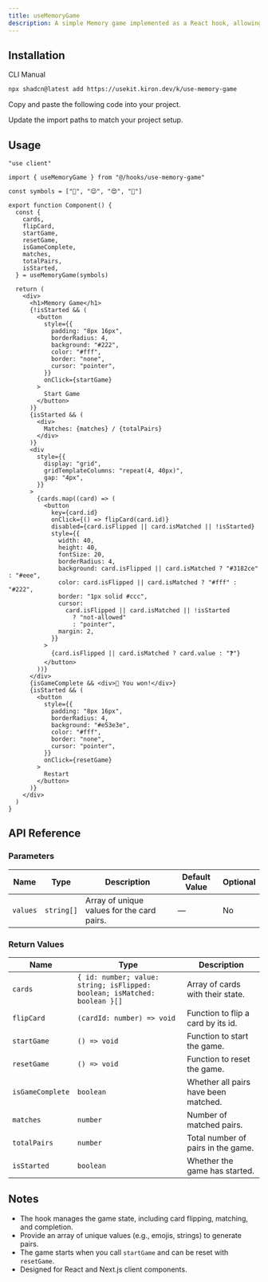 ```yaml
---
title: useMemoryGame
description: A simple Memory game implemented as a React hook, allowing users to match pairs of cards.
---
```


<ComponentPreview name="use-memory-game-demo" />

## Installation

<CodeTabs>

<TabsList>
  <TabsTrigger value="cli">CLI</TabsTrigger>
  <TabsTrigger value="manual">Manual</TabsTrigger>
</TabsList>

<TabsContent value="cli">

```bash
npx shadcn@latest add https://usekit.kiron.dev/k/use-memory-game
```

</TabsContent>

<TabsContent value="manual">

<Steps>

<Step>Copy and paste the following code into your project.</Step>

<ComponentSource name="use-memory-game" />

<Step>Update the import paths to match your project setup.</Step>

</Steps>

</TabsContent>

</CodeTabs>

## Usage

```tsx {3, 8-17}
"use client"

import { useMemoryGame } from "@/hooks/use-memory-game"

const symbols = ["🙂", "😌", "😍", "🥰"]

export function Component() {
  const {
    cards,
    flipCard,
    startGame,
    resetGame,
    isGameComplete,
    matches,
    totalPairs,
    isStarted,
  } = useMemoryGame(symbols)

  return (
    <div>
      <h1>Memory Game</h1>
      {!isStarted && (
        <button
          style={{
            padding: "8px 16px",
            borderRadius: 4,
            background: "#222",
            color: "#fff",
            border: "none",
            cursor: "pointer",
          }}
          onClick={startGame}
        >
          Start Game
        </button>
      )}
      {isStarted && (
        <div>
          Matches: {matches} / {totalPairs}
        </div>
      )}
      <div
        style={{
          display: "grid",
          gridTemplateColumns: "repeat(4, 40px)",
          gap: "4px",
        }}
      >
        {cards.map((card) => (
          <button
            key={card.id}
            onClick={() => flipCard(card.id)}
            disabled={card.isFlipped || card.isMatched || !isStarted}
            style={{
              width: 40,
              height: 40,
              fontSize: 20,
              borderRadius: 4,
              background: card.isFlipped || card.isMatched ? "#3182ce" : "#eee",
              color: card.isFlipped || card.isMatched ? "#fff" : "#222",
              border: "1px solid #ccc",
              cursor:
                card.isFlipped || card.isMatched || !isStarted
                  ? "not-allowed"
                  : "pointer",
              margin: 2,
            }}
          >
            {card.isFlipped || card.isMatched ? card.value : "❓"}
          </button>
        ))}
      </div>
      {isGameComplete && <div>🎉 You won!</div>}
      {isStarted && (
        <button
          style={{
            padding: "8px 16px",
            borderRadius: 4,
            background: "#e53e3e",
            color: "#fff",
            border: "none",
            cursor: "pointer",
          }}
          onClick={resetGame}
        >
          Restart
        </button>
      )}
    </div>
  )
}
```

## API Reference

### Parameters

| Name     | Type       | Description                                | Default Value | Optional |
| -------- | ---------- | ------------------------------------------ | ------------- | -------- |
| `values` | `string[]` | Array of unique values for the card pairs. | —             | No       |

### Return Values

| Name             | Type                                                                      | Description                          |
| ---------------- | ------------------------------------------------------------------------- | ------------------------------------ |
| `cards`          | `{ id: number; value: string; isFlipped: boolean; isMatched: boolean }[]` | Array of cards with their state.     |
| `flipCard`       | `(cardId: number) => void`                                                | Function to flip a card by its id.   |
| `startGame`      | `() => void`                                                              | Function to start the game.          |
| `resetGame`      | `() => void`                                                              | Function to reset the game.          |
| `isGameComplete` | `boolean`                                                                 | Whether all pairs have been matched. |
| `matches`        | `number`                                                                  | Number of matched pairs.             |
| `totalPairs`     | `number`                                                                  | Total number of pairs in the game.   |
| `isStarted`      | `boolean`                                                                 | Whether the game has started.        |

## Notes

- The hook manages the game state, including card flipping, matching, and completion.
- Provide an array of unique values (e.g., emojis, strings) to generate pairs.
- The game starts when you call `startGame` and can be reset with `resetGame`.
- Designed for React and Next.js client components.
